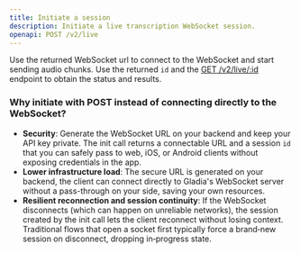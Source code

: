 ```yaml
---
title: Initiate a session
description: Initiate a live transcription WebSocket session.
openapi: POST /v2/live
--- 
```


Use the returned WebSocket url to connect to the WebSocket and start sending audio chunks. Use the returned `id` and the [GET /v2/live/:id](/api-reference/v2/live/get) endpoint to obtain the status and results.

### Why initiate with POST instead of connecting directly to the WebSocket?

- **Security**: Generate the WebSocket URL on your backend and keep your API key private. The init call returns a connectable URL and a session `id` that you can safely pass to web, iOS, or Android clients without exposing credentials in the app.
- **Lower infrastructure load**: The secure URL is generated on your backend, the client can connect directly to Gladia's WebSocket server without a pass-through on your side, saving your own resources.
- **Resilient reconnection and session continuity**: If the WebSocket disconnects (which can happen on unreliable networks), the session created by the init call lets the client reconnect without losing context. Traditional flows that open a socket first typically force a brand‑new session on disconnect, dropping in‑progress state.